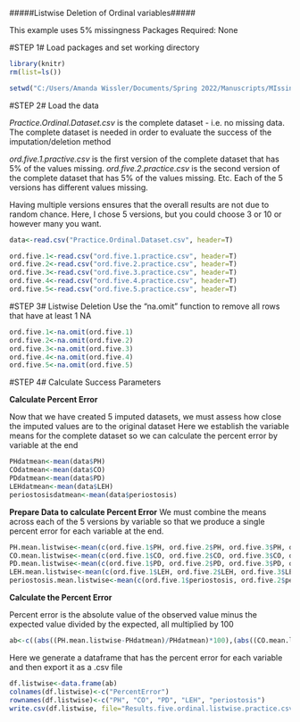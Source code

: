 #####Listwise Deletion of Ordinal variables#####

This example uses 5% missingness 
Packages Required: None

#STEP 1# Load packages and set working directory
```{r}
library(knitr)
rm(list=ls())

setwd("C:/Users/Amanda Wissler/Documents/Spring 2022/Manuscripts/MIssing data II/R code/GitHub")
```

#STEP 2# Load the data

*Practice.Ordinal.Dataset.csv* is the complete dataset - i.e. no missing data. The complete dataset is needed in order to evaluate the success of the imputation/deletion method

*ord.five.1.practive.csv* is the first version of the complete dataset that has 5% of the values missing.
*ord.five.2.practice.csv* is the second version of the complete dataset that has 5% of the values missing. Etc. Each of the 5 versions has different values missing.

Having multiple versions ensures that the overall results are not due to random chance. Here, I chose 5 versions, but you could choose 3 or 10 or however many you want. 
```{r}
data<-read.csv("Practice.Ordinal.Dataset.csv", header=T)

ord.five.1<-read.csv("ord.five.1.practice.csv", header=T)
ord.five.2<-read.csv("ord.five.2.practice.csv", header=T)
ord.five.3<-read.csv("ord.five.3.practice.csv", header=T)
ord.five.4<-read.csv("ord.five.4.practice.csv", header=T)
ord.five.5<-read.csv("ord.five.5.practice.csv", header=T)
```


#STEP 3# Listwise Deletion
Use the "na.omit" function to remove all rows that have at least 1 NA
```{r}
ord.five.1<-na.omit(ord.five.1)
ord.five.2<-na.omit(ord.five.2)
ord.five.3<-na.omit(ord.five.3)
ord.five.4<-na.omit(ord.five.4)
ord.five.5<-na.omit(ord.five.5)
```


#STEP 4# Calculate Success Parameters

**Calculate Percent Error**

Now that we have created 5 imputed datasets, we must assess how close the imputed values are to the original dataset
Here we establish the variable means for the complete dataset so we can calculate the percent error by variable at the end
```{r}
PHdatmean<-mean(data$PH)
COdatmean<-mean(data$CO)
PDdatmean<-mean(data$PD)
LEHdatmean<-mean(data$LEH)
periostosisdatmean<-mean(data$periostosis)
```


**Prepare Data to calculate Percent Error**
We must combine the means across each of the 5 versions by variable so that we produce a single percent error for each variable at the end. 
```{r}
PH.mean.listwise<-mean(c(ord.five.1$PH, ord.five.2$PH, ord.five.3$PH, ord.five.4$PH, ord.five.5$PH))
CO.mean.listwise<-mean(c(ord.five.1$CO, ord.five.2$CO, ord.five.3$CO, ord.five.4$CO, ord.five.5$CO))
PD.mean.listwise<-mean(c(ord.five.1$PD, ord.five.2$PD, ord.five.3$PD, ord.five.4$PD, ord.five.5$PD))
LEH.mean.listwise<-mean(c(ord.five.1$LEH, ord.five.2$LEH, ord.five.3$LEH, ord.five.4$LEH, ord.five.5$LEH))
periostosis.mean.listwise<-mean(c(ord.five.1$periostosis, ord.five.2$periostosis, ord.five.3$periostosis, ord.five.4$periostosis, ord.five.5$periostosis))
```

**Calculate the Percent Error**

Percent error is the absolute value of the observed value minus the expected value divided by the expected, all multiplied by 100
```{r}
ab<-c((abs((PH.mean.listwise-PHdatmean)/PHdatmean)*100),(abs((CO.mean.listwise-COdatmean)/COdatmean)*100),(abs((PD.mean.listwise-PDdatmean)/PDdatmean)*100),(abs((LEH.mean.listwise-LEHdatmean)/LEHdatmean)*100),(abs((periostosis.mean.listwise-periostosisdatmean)/periostosisdatmean)*100))
```

Here we generate a dataframe that has the percent error for each variable and then export it as a .csv file
```{r}
df.listwise<-data.frame(ab)
colnames(df.listwise)<-c("PercentError")
rownames(df.listwise)<-c("PH", "CO", "PD", "LEH", "periostosis")
write.csv(df.listwise, file="Results.five.ordinal.listwise.practice.csv")
```
